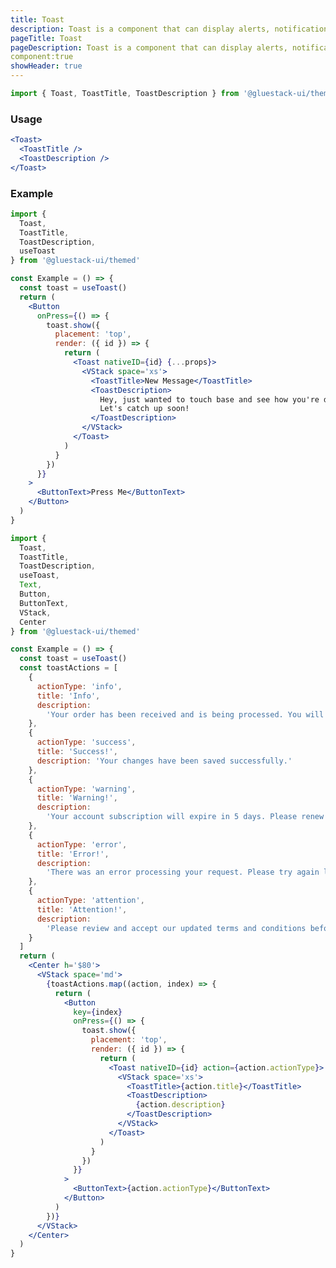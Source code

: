```yaml
---
title: Toast
description: Toast is a component that can display alerts, notifications, or messages on top of an overlay layer. It is commonly used to inform users of important information or actions.
pageTitle: Toast
pageDescription: Toast is a component that can display alerts, notifications, or messages on top of an overlay layer. It is commonly used to inform users of important information or actions.
component:true
showHeader: true
---
```


```jsx
import { Toast, ToastTitle, ToastDescription } from '@gluestack-ui/themed'
```

### Usage

```jsx
<Toast>
  <ToastTitle />
  <ToastDescription />
</Toast>
```

### Example

```jsx
import {
  Toast,
  ToastTitle,
  ToastDescription,
  useToast
} from '@gluestack-ui/themed'

const Example = () => {
  const toast = useToast()
  return (
    <Button
      onPress={() => {
        toast.show({
          placement: 'top',
          render: ({ id }) => {
            return (
              <Toast nativeID={id} {...props}>
                <VStack space='xs'>
                  <ToastTitle>New Message</ToastTitle>
                  <ToastDescription>
                    Hey, just wanted to touch base and see how you're doing.
                    Let's catch up soon!
                  </ToastDescription>
                </VStack>
              </Toast>
            )
          }
        })
      }}
    >
      <ButtonText>Press Me</ButtonText>
    </Button>
  )
}
```

```jsx
import {
  Toast,
  ToastTitle,
  ToastDescription,
  useToast,
  Text,
  Button,
  ButtonText,
  VStack,
  Center
} from '@gluestack-ui/themed'

const Example = () => {
  const toast = useToast()
  const toastActions = [
    {
      actionType: 'info',
      title: 'Info',
      description:
        'Your order has been received and is being processed. You will receive a confirmation email shortly.'
    },
    {
      actionType: 'success',
      title: 'Success!',
      description: 'Your changes have been saved successfully.'
    },
    {
      actionType: 'warning',
      title: 'Warning!',
      description:
        'Your account subscription will expire in 5 days. Please renew your subscription to avoid interruption of service.'
    },
    {
      actionType: 'error',
      title: 'Error!',
      description:
        'There was an error processing your request. Please try again later.'
    },
    {
      actionType: 'attention',
      title: 'Attention!',
      description:
        'Please review and accept our updated terms and conditions before continuing to use the application.'
    }
  ]
  return (
    <Center h='$80'>
      <VStack space='md'>
        {toastActions.map((action, index) => {
          return (
            <Button
              key={index}
              onPress={() => {
                toast.show({
                  placement: 'top',
                  render: ({ id }) => {
                    return (
                      <Toast nativeID={id} action={action.actionType}>
                        <VStack space='xs'>
                          <ToastTitle>{action.title}</ToastTitle>
                          <ToastDescription>
                            {action.description}
                          </ToastDescription>
                        </VStack>
                      </Toast>
                    )
                  }
                })
              }}
            >
              <ButtonText>{action.actionType}</ButtonText>
            </Button>
          )
        })}
      </VStack>
    </Center>
  )
}
```
